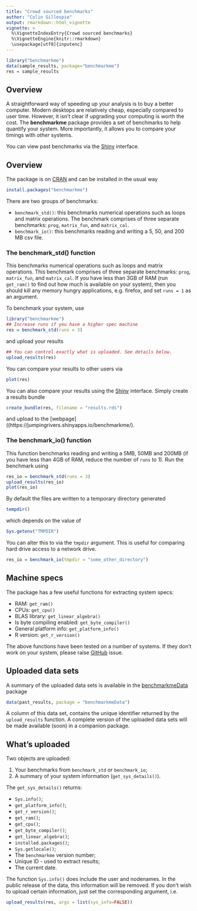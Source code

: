 ```yaml
---
title: "Crowd sourced benchmarks"
author: "Colin Gillespie"
output: rmarkdown::html_vignette
vignette: >
  %\VignetteIndexEntry{Crowd sourced benchmarks}
  %\VignetteEngine{knitr::rmarkdown}
  \usepackage[utf8]{inputenc}
---
```


```r
library("benchmarkme")
data(sample_results, package="benchmarkme")
res = sample_results
```


## Overview 

A straightforward way of speeding up your analysis is to buy a
better computer. Modern desktops are relatively cheap, especially
compared to user time. However, it isn't clear if upgrading
your computing is worth the cost. The **benchmarkme** package provides a set of
benchmarks to help quantify your system. More importantly, it allows
you to compare your timings with _other_ systems.

You can view past benchmarks via the [Shiny](https://jumpingrivers.shinyapps.io/benchmarkme/) interface.

## Overview

The package is on [CRAN](https://cran.r-project.org/package=benchmarkme/) and can be installed in the usual way

```r
install.packages("benchmarkme")
```

There are two groups of benchmarks:

  * `benchmark_std()`: this benchmarks numerical operations such as loops and matrix operations. The benchmark comprises 
  of three separate benchmarks: `prog`, `matrix_fun`, and `matrix_cal`.
  * `benchmark_io()`: this benchmarks reading and writing a 5, 50, and 200 MB csv file.

### The benchmark_std() function

This benchmarks numerical operations such as loops and matrix operations. 
This benchmark comprises of three separate benchmarks: `prog`, `matrix_fun`, and `matrix_cal`.
If you have less than 3GB of RAM (run `get_ram()` to find out how much is
available on your system), then you should kill any memory hungry applications, e.g.
firefox, and set `runs = 1` as an argument.

To benchmark your system, use

```r
library("benchmarkme")
## Increase runs if you have a higher spec machine
res = benchmark_std(runs = 3)
```
and upload your results

```r
## You can control exactly what is uploaded. See details below.
upload_results(res)
```

You can compare your results to other users via

```r
plot(res)
```

You can also compare your results using the [Shiny](https://jumpingrivers.shinyapps.io/benchmarkme/) interface. 
Simply create a results bundle
```r
create_bundle(res, filename = "results.rds")
```
and upload to the [webpage]((https://jumpingrivers.shinyapps.io/benchmarkme/).

### The benchmark_io() function

This function benchmarks reading and writing a 5MB, 50MB and 200MB (if you have less than 4GB of RAM, reduce the number
of `runs` to 1). Run the benchmark using
```r
res_io = benchmark_std(runs = 3)
upload_results(res_io)
plot(res_io)
```
By default the files are written to a temporary directory generated
```r
tempdir()
```
which depends on the value of 
```r
Sys.getenv("TMPDIR")
```
You can alter this to via the `tmpdir` argument. This is useful for comparing
hard drive access to a network drive.
```r
res_io = benchmark_io(tmpdir = "some_other_directory")
```


## Machine specs

The package has a few useful functions for extracting system specs:

  * RAM: `get_ram()`
  * CPUs: `get_cpu()`
  * BLAS library: `get_linear_algebra()`
  * Is byte compiling enabled: `get_byte_compiler()`
  * General platform info: `get_platform_info()`
  * R version: `get_r_version()`
  
The above functions have been tested on a number of systems. If they don't work
on your system, please raise [GitHub](https://github.com/csgillespie/benchmarkme/issues) issue.

## Uploaded data sets

A summary of the uploaded data sets is available in the [benchmarkmeData](https://github.com/csgillespie/benchmarkme-data) package
```r
data(past_results, package = "benchmarkmeData")
```

A column of this data set, contains the unique identifier returned by the
`upload_results` function. A complete version of the uploaded data sets will be made
available (soon) in a companion package.

## What's uploaded

Two objects are uploaded:

1. Your benchmarks from `benchmark_std` or `benchmark_io`;
1. A summary of your system information (`get_sys_details()`).

The `get_sys_details()` returns:

  * `Sys.info()`;
  * `get_platform_info()`;
  * `get_r_version()`;
  * `get_ram()`;
  * `get_cpu()`;
  * `get_byte_compiler()`;
  * `get_linear_algebra()`;
  * `installed.packages()`;
  * `Sys.getlocale()`;
  * The `benchmarkme` version number;
  * Unique ID - used to extract results;
  * The current date.

The function `Sys.info()` does include the user and nodenames. In the public release
of the data, this information will be removed. If you don't wish to upload certain
information, just set the corresponding argument, i.e.

```r
upload_results(res, args = list(sys_info=FALSE))
```






